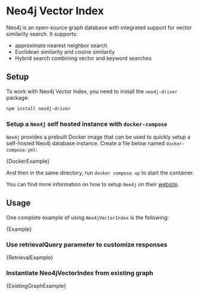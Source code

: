 # Neo4j Vector Index

Neo4j is an open-source graph database with integrated support for vector similarity search.
It supports:

- approximate nearest neighbor search
- Euclidean similarity and cosine similarity
- Hybrid search combining vector and keyword searches

## Setup

To work with Neo4j Vector Index, you need to install the `neo4j-driver` package:

```bash npm2yarn
npm install neo4j-driver
```

### Setup a `Neo4j` self hosted instance with `docker-compose`

`Neo4j` provides a prebuilt Docker image that can be used to quickly setup a self-hosted Neo4j database instance.
Create a file below named `docker-compose.yml`:


<CodeBlock language="yml" name="docker-compose.yml">
  {DockerExample}
</CodeBlock>

And then in the same directory, run `docker compose up` to start the container.

You can find more information on how to setup `Neo4j` on their [website](https://neo4j.com/docs/operations-manual/current/installation/).

## Usage


One complete example of using `Neo4jVectorIndex` is the following:

<CodeBlock language="typescript">{Example}</CodeBlock>

### Use retrievalQuery parameter to customize responses


<CodeBlock language="typescript">{RetrievalExample}</CodeBlock>

### Instantiate Neo4jVectorIndex from existing graph


<CodeBlock language="typescript">{ExistingGraphExample}</CodeBlock>
